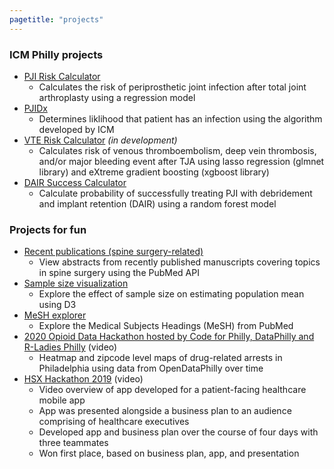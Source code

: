 ```yaml
---
pagetitle: "projects"
---
```



### ICM Philly projects

* <a href="https://pjirisk.shinyapps.io/pji_calc/" target="_blank">PJI Risk Calculator</a>
  * Calculates the risk of periprosthetic joint infection after total joint arthroplasty using a regression model

* <a href="https://pjirisk.shinyapps.io/pjidx/" target="_blank">PJIDx</a>
  * Determines liklihood that patient has an infection using the algorithm developed by ICM

* <a href="https://pjirisk.shinyapps.io/vte_risk_calculator/" target=_"blank">VTE Risk Calculator</a> <i>(in development)</i>
  * Calculates risk of venous thromboembolism, deep vein thrombosis, and/or major bleeding event after TJA using lasso regression (glmnet library) and eXtreme gradient boosting (xgboost library)

* <a href="https://pjirisk.shinyapps.io/DAIR_Calculator/" target=_"blank">DAIR Success Calculator</a>
  * Calculate probability of successfully treating PJI with debridement and implant retention (DAIR) using a random forest model


### Projects for fun

* <a href="https://knicholsonphd.shinyapps.io/spine_pubs/" target="_blank">Recent publications (spine surgery-related)</a>
  * View abstracts from recently published manuscripts covering topics in spine surgery using the PubMed API

* <a href="https://knicholsonphd.shinyapps.io/confidence_intervals/" target="_blank">Sample size visualization</a>
  * Explore the effect of sample size on estimating population mean using D3

* <a href="https://knicholsonphd.shinyapps.io/mesh_api/" target="_blank">MeSH explorer</a>
  * Explore the Medical Subjects Headings (MeSH) from PubMed

* <a href="./files/datahack2020_video_sm.mp4">2020 Opioid Data Hackathon hosted by Code for Philly, DataPhilly and R-Ladies Philly</a> (video)
  * Heatmap and zipcode level maps of drug-related arrests in Philadelphia using data from OpenDataPhilly over time

* <a href="./files/HSX_video.mp4">HSX Hackathon 2019</a> (video)
  * Video overview of app developed for a patient-facing healthcare mobile app
  * App was presented alongside a business plan to an audience comprising of healthcare executives
  * Developed app and business plan over the course of four days with three teammates
  * Won first place, based on business plan, app, and presentation